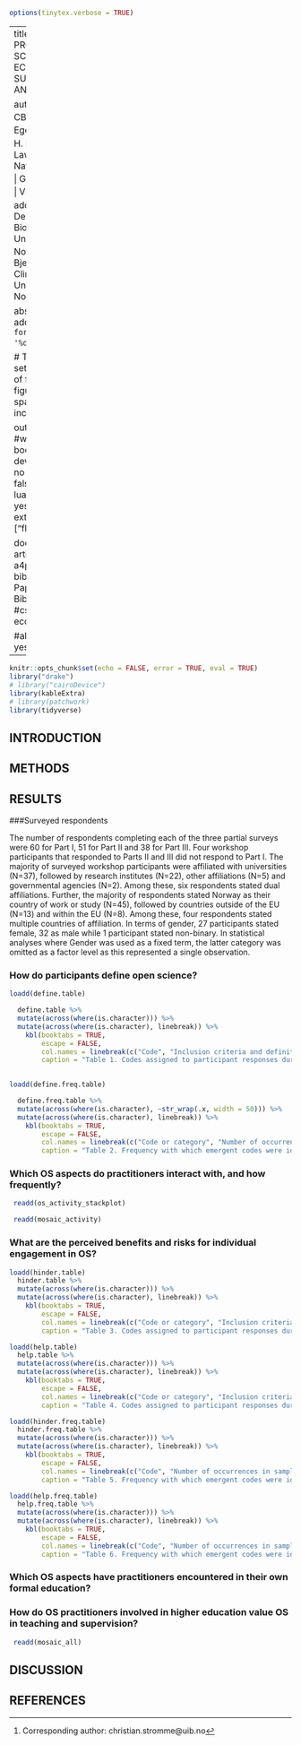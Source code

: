 ```r
options(tinytex.verbose = TRUE)
```


---
title: "APPLYING AND PROMOTING OPEN SCIENCE IN ECOLOGY -SURVEYED  DRIVERS AND CHALLENGES"

author: |
  | Strømme CB ^[Corresponding author: christian.stromme@uib.no] $^1$,
  | Cotner S, 
  | Egelkraut DD $^1$,
  | Aud H. Halbritter$^{1,5}$, 
  | Law E, 
  | Lane AK, 
  | Nater CR, 
  | Nilsen EB, 
  | Grace,
  | Telford R $^1$,
  | Vigdis V $^{1,5}$
address: |
   | $^1$ Department of Biological Sciences, University of Bergen, Norway,
   | ...
   | $^5$ Bjerknes Centre for Climate Research, University of Bergen, Norway


  
abstract: |
  to be added
date: "`r format(Sys.Date(), '%d %B %Y')`"

# These are LaTex settings to take care of floating figures/tables, line spacing, etc
header-includes:
  #- \usepackage{endfloat} put figs at the end
  - \usepackage{setspace}\doublespacing
  - \usepackage{lineno}
  - \linenumbers

output:
  #word_document
  bookdown::pdf_book:
    dev: cairo_pdf
    toc: no
    number_sections: false
    latex_engine: lualatex
  fig_caption: yes
  extra_dependencies: ["flafter"]
  
documentclass: article
classoption: a4paper
bibliography: Paperpile - Nov 02 BibTeX Export.bib
#csl: journal-of-ecology.csl

 #always_allow_html: yes

---


```r
knitr::opts_chunk$set(echo = FALSE, error = TRUE, eval = TRUE)
library("drake")
# library("cairoDevice")
library(kableExtra)
# library(patchwork)
library(tidyverse)

```

## INTRODUCTION




## METHODS




## RESULTS

###Surveyed respondents

| The number of respondents completing each of the three partial surveys were 60 for Part I, 51 for Part II and 38 for Part III. Four workshop participants that responded to Parts II and III did not respond to Part I. The majority of surveyed workshop participants were affiliated with universities (N=37), followed by research institutes (N=22), other affiliations (N=5) and governmental agencies (N=2). Among these, six respondents stated dual affiliations. Further, the majority of respondents stated Norway as their country of work or study (N=45), followed by countries outside of the EU (N=13) and within the EU (N=8). Among these, four respondents stated multiple countries of affiliation. In terms of gender, 27 participants stated female, 32 as male while 1 participant  stated non-binary. In statistical analyses where Gender was used as a fixed term, the latter category was omitted as a factor level as this represented a single observation.

### How do participants define open science?

```r
loadd(define.table)

  define.table %>%
  mutate(across(where(is.character))) %>%
  mutate(across(where(is.character), linebreak)) %>%
    kbl(booktabs = TRUE,
        escape = FALSE,
        col.names = linebreak(c("Code", "Inclusion criteria and definitions", "Examples"), align = "c"),
        caption = "Table 1. Codes assigned to participant responses during qualitative analysis of the “define open science” prompt. Note that many of the examples used could be, and ultimately were, assigned to two or more of the codes.") 
    
```
  
```r
loadd(define.freq.table)

  define.freq.table %>%
  mutate(across(where(is.character), ~str_wrap(.x, width = 50))) %>%
  mutate(across(where(is.character), linebreak)) %>%
    kbl(booktabs = TRUE,
        escape = FALSE,
        col.names = linebreak(c("Code or category", "Number of occurrences in sample responses (before workshop; n=60)", "Number of occurrences in sample responses (after workshop; n=38)"), align = "c"),
        caption = "Table 2. Frequency with which emergent codes were identified in the survey responses in Parts I and II. Codes are organized from most frequent (“sharing data”) to least frequent (“relationship between OS and education”), in Part I.")
```

### Which OS aspects do practitioners interact with, and how frequently?


``` r
 readd(os_activity_stackplot)

```



``` r
 readd(mosaic_activity)

```

### What are the perceived benefits and risks for individual engagement in OS?

```r
loadd(hinder.table)
  hinder.table %>%
  mutate(across(where(is.character))) %>%
  mutate(across(where(is.character), linebreak)) %>%
    kbl(booktabs = TRUE,
        escape = FALSE,
        col.names = linebreak(c("Code or category", "Inclusion criteria and definitions", "Examples"), align = "c"),
        caption = "Table 3. Codes assigned to participant responses during qualitative analysis of the “what hinders your engagement in OS?” prompt. Note that many of the examples used could be, and ultimately were, assigned to two or more of the codes.")
```


```r
loadd(help.table)
  help.table %>%
  mutate(across(where(is.character))) %>%
  mutate(across(where(is.character), linebreak)) %>%
    kbl(booktabs = TRUE,
        escape = FALSE,
        col.names = linebreak(c("Code or category", "Inclusion criteria and definitions", "Examples"), align = "c"),
        caption = "Table 4. Codes assigned to participant responses during qualitative analysis of the “what helps you to engage in OS?” prompt. Note that many of the examples used could be, and ultimately were, assigned to two or more of the codes.")
```

```r
loadd(hinder.freq.table)
  hinder.freq.table %>%
  mutate(across(where(is.character))) %>%
  mutate(across(where(is.character), linebreak)) %>%
    kbl(booktabs = TRUE,
        escape = FALSE,
        col.names = linebreak(c("Code", "Number of occurrences in sample responses (Part I; n=60)"), align = "c"),
        caption = "Table 5. Frequency with which emergent codes were identified for the responses to “what hinders your engagement in OS?“ prompt. Codes are organized from most frequent (“Lack of guidelines”) to least frequent (“Fear of critique”)")
```

```r
loadd(help.freq.table)
  help.freq.table %>%
  mutate(across(where(is.character))) %>%
  mutate(across(where(is.character), linebreak)) %>%
    kbl(booktabs = TRUE,
        escape = FALSE,
        col.names = linebreak(c("Code", "Number of occurrences in sample responses (Part I; n=60)"), align = "c"),
        caption = "Table 6. Frequency with which emergent codes were identified for the responses to “what helps your engagement in OS?“ prompt. Codes are organized from most frequent (“Lack of guidelines”) to least frequent (“Fear of critique”)")
```

### Which OS aspects have practitioners encountered in their own formal education?

### How do OS practitioners involved in higher education value OS in teaching and supervision?


``` r
 readd(mosaic_all)

```


## DISCUSSION


## REFERENCES
